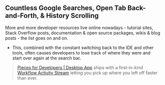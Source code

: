 ## Countless Google Searches, Open Tab Back-and-Forth, & History Scrolling
More and more developer resources live online nowadays - tutorial sites, Stack Overflow posts, documentation & open source packages, wikis & blog posts - the list goes on and on.
- This, combined with the constant switching back to the IDE and other tools, often causes developers to lose track of where they were and start over again at the search bar.
>  [Pieces for Developers | Desktop App](https://code.pieces.app/install) ships with a first-in-kind [Workflow Activity Stream](workflow-activity-stream-and-process-backtracking.md "Workflow Activity Stream") letting you pick up where you left off faster than ever.
